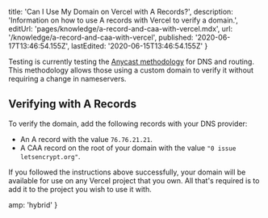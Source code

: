 
  title: 'Can I Use My Domain on Vercel with A Records?',
  description:
    'Information on how to use A records with Vercel to verify a domain.',
  editUrl: 'pages/knowledge/a-record-and-caa-with-vercel.mdx',
  url: '/knowledge/a-record-and-caa-with-vercel',
  published: '2020-06-17T13:46:54.155Z',
  lastEdited: '2020-06-15T13:46:54.155Z'
}

Testing is currently testing the [Anycast methodology](https://en.wikipedia.org/wiki/Anycast) for DNS and routing. This methodology allows those using a custom domain to verify it without requiring a change in nameservers.

## Verifying with A Records

To verify the domain, add the following records with your DNS provider:

- An A record with the value `76.76.21.21`.
- A CAA record on the root of your domain with the value `"0 issue letsencrypt.org"`.

If you followed the instructions above successfully, your domain will be available for use on any Vercel project that you own. All that's required is to add it to the project you wish to use it with.


  amp: 'hybrid'
}
